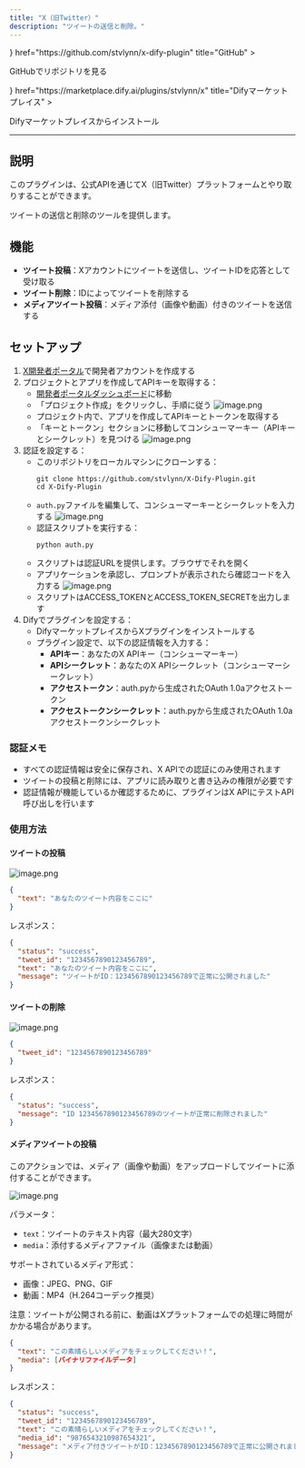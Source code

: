 ```yaml
---
title: "X（旧Twitter）"
description: "ツイートの送信と削除。"
---
```


<Cards>
  <Card 
    icon={<i className="ri-github-fill" />} 
    href="https://github.com/stvlynn/x-dify-plugin" 
    title="GitHub"
  >
  <p>GitHubでリポジトリを見る</p>
  </Card>
  <Card 
    icon={<i className="ri-store-2-line" />} 
    href="https://marketplace.dify.ai/plugins/stvlynn/x" 
    title="Difyマーケットプレイス"
  >
  <p>Difyマーケットプレイスからインストール</p>
  </Card>
</Cards>

---

## 説明

このプラグインは、公式APIを通じてX（旧Twitter）プラットフォームとやり取りすることができます。

ツイートの送信と削除のツールを提供します。

## 機能

- **ツイート投稿**：Xアカウントにツイートを送信し、ツイートIDを応答として受け取る
- **ツイート削除**：IDによってツイートを削除する
- **メディアツイート投稿**：メディア添付（画像や動画）付きのツイートを送信する

## セットアップ

1. [X開発者ポータル](https://developer.twitter.com/)で開発者アカウントを作成する
2. プロジェクトとアプリを作成してAPIキーを取得する：
   - [開発者ポータルダッシュボード](https://developer.twitter.com/en/portal/dashboard)に移動
   - 「プロジェクト作成」をクリックし、手順に従う
   ![image.png](https://s2.loli.net/2025/05/15/TXPEe3tQmszhSfK.png)
   - プロジェクト内で、アプリを作成してAPIキーとトークンを取得する
   - 「キーとトークン」セクションに移動してコンシューマーキー（APIキーとシークレット）を見つける
   ![image.png](https://s2.loli.net/2025/05/15/u8RxPvQoYVfDksr.png)
3. 認証を設定する：
   - このリポジトリをローカルマシンにクローンする：
     ```
     git clone https://github.com/stvlynn/X-Dify-Plugin.git
     cd X-Dify-Plugin
     ```
   - `auth.py`ファイルを編集して、コンシューマーキーとシークレットを入力する
   ![image.png](https://s2.loli.net/2025/05/15/XGa6fQjeI7HTsck.png)
   - 認証スクリプトを実行する：
     ```
     python auth.py
     ```
   - スクリプトは認証URLを提供します。ブラウザでそれを開く
   - アプリケーションを承認し、プロンプトが表示されたら確認コードを入力する
   ![image.png](https://s2.loli.net/2025/05/15/UJPdYHaqThkAQnR.png)
   - スクリプトはACCESS_TOKENとACCESS_TOKEN_SECRETを出力します
4. Difyでプラグインを設定する：
   - DifyマーケットプレイスからXプラグインをインストールする
   - プラグイン設定で、以下の認証情報を入力する：
     - **APIキー**：あなたのX APIキー（コンシューマーキー）
     - **APIシークレット**：あなたのX APIシークレット（コンシューマーシークレット）
     - **アクセストークン**：auth.pyから生成されたOAuth 1.0aアクセストークン
     - **アクセストークンシークレット**：auth.pyから生成されたOAuth 1.0aアクセストークンシークレット

### 認証メモ

- すべての認証情報は安全に保存され、X APIでの認証にのみ使用されます
- ツイートの投稿と削除には、アプリに読み取りと書き込みの権限が必要です
- 認証情報が機能しているか確認するために、プラグインはX APIにテストAPI呼び出しを行います

### 使用方法

#### ツイートの投稿

![image.png](https://s2.loli.net/2025/05/15/QgHeYb6BGDUFipL.png)

```json
{
  "text": "あなたのツイート内容をここに"
}
```

レスポンス：
```json
{
  "status": "success",
  "tweet_id": "1234567890123456789",
  "text": "あなたのツイート内容をここに",
  "message": "ツイートがID：1234567890123456789で正常に公開されました"
}
```

#### ツイートの削除

![image.png](https://s2.loli.net/2025/05/15/u3vP9NWbkflzH8x.png)

```json
{
  "tweet_id": "1234567890123456789"
}
```

レスポンス：
```json
{
  "status": "success",
  "message": "ID 1234567890123456789のツイートが正常に削除されました"
}
```

#### メディアツイートの投稿

このアクションでは、メディア（画像や動画）をアップロードしてツイートに添付することができます。

![image.png](https://s2.loli.net/2025/05/15/dgBr9VzOMQota6y.png)

パラメータ：
- `text`：ツイートのテキスト内容（最大280文字）
- `media`：添付するメディアファイル（画像または動画）

サポートされているメディア形式：
- 画像：JPEG、PNG、GIF
- 動画：MP4（H.264コーデック推奨）

注意：ツイートが公開される前に、動画はXプラットフォームでの処理に時間がかかる場合があります。

```json
{
  "text": "この素晴らしいメディアをチェックしてください！",
  "media": [バイナリファイルデータ]
}
```

レスポンス：
```json
{
  "status": "success",
  "tweet_id": "1234567890123456789",
  "text": "この素晴らしいメディアをチェックしてください！",
  "media_id": "9876543210987654321",
  "message": "メディア付きツイートがID：1234567890123456789で正常に公開されました"
}
```
